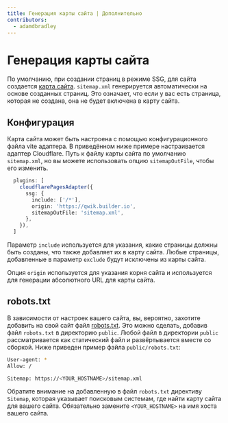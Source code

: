 ```yaml
---
title: Генерация карты сайта | Дополнительно
contributors:
  - adamdbradley
---
```


# Генерация карты сайта

По умолчанию, при создании страниц в режиме SSG, для сайта создается [карта сайта](https://en.wikipedia.org/wiki/Sitemaps). `sitemap.xml` генерируется автоматически на основе созданных страниц. Это означает, что если у вас есть страница, которая не создана, она не будет включена в карту сайта.

## Конфигурация

Карта сайта может быть настроена с помощью конфигурационного файла vite адаптера. В приведённом ниже примере настраивается адаптер Cloudflare. Путь к файлу карты сайта по умолчанию `sitemap.xml`, но вы можете использовать опцию `sitemapOutFile`, чтобы его изменить.

```ts
  plugins: [
    cloudflarePagesAdapter({
      ssg: {
        include: ['/*'],
        origin: 'https://qwik.builder.io',
        sitemapOutFile: 'sitemap.xml',
      },
    }),
  ]
```

Параметр `include` используется для указания, какие страницы должны быть созданы, что также добавляет их в карту сайта. Любые страницы, добавленные в параметр `exclude` будут исключены из карты сайта.

Опция `origin` используется для указания корня сайта и используется для генерации абсолютного URL для карты сайта.

## robots.txt

В зависимости от настроек вашего сайта, вы, вероятно, захотите добавить на свой сайт файл [robots.txt](https://en.wikipedia.org/wiki/Robots.txt). Это можно сделать, добавив файл `robots.txt` в директорию `public`. Любой файл в директории `public` рассматривается как статический файл и развёртывается вместе со сборкой. Ниже приведен пример файла `public/robots.txt`:

```bash
User-agent: *
Allow: /

Sitemap: https://<YOUR_HOSTNAME>/sitemap.xml
```

Обратите внимание на добавленную в файл `robots.txt` директиву `Sitemap`, которая указывает поисковым системам, где найти карту сайта для вашего сайта. Обязательно замените `<YOUR_HOSTNAME>` на имя хоста вашего сайта.
